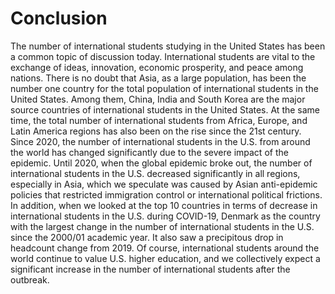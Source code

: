 # Conclusion

The number of international students studying in the United States has been a common topic of discussion today. International students are vital to the exchange of ideas, innovation, economic prosperity, and peace among nations. There is no doubt that Asia, as a large population, has been the number one country for the total population of international students in the United States. Among them, China, India and South Korea are the major source countries of international students in the United States. At the same time, the total number of international students from Africa, Europe, and Latin America regions has also been on the rise since the 21st century.
Since 2020, the number of international students in the U.S. from around the world has changed significantly due to the severe impact of the epidemic. Until 2020, when the global epidemic broke out, the number of international students in the U.S. decreased significantly in all regions, especially in Asia, which we speculate was caused by Asian anti-epidemic policies that restricted immigration control or international political frictions. 
In addition, when we looked at the top 10 countries in terms of decrease in international students in the U.S. during COVID-19, Denmark as the country with the largest change in the number of international students in the U.S. since the 2000/01 academic year. It also saw a precipitous drop in headcount change from 2019.
Of course, international students around the world continue to value U.S. higher education, and we collectively expect a significant increase in the number of international students after the outbreak.
